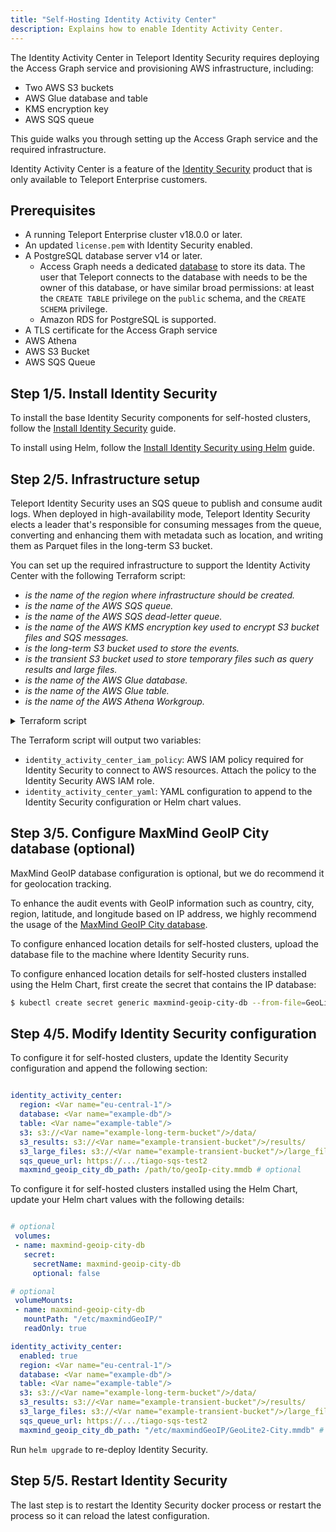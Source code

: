 ```yaml
---
title: "Self-Hosting Identity Activity Center"
description: Explains how to enable Identity Activity Center.
---
```


The Identity Activity Center in Teleport Identity Security requires deploying the Access Graph
service and provisioning AWS infrastructure, including:

- Two AWS S3 buckets
- AWS Glue database and table
- KMS encryption key
- AWS SQS queue

This guide walks you through setting up the Access Graph service and the required infrastructure.


Identity Activity Center is a feature of the [Identity Security](https://goteleport.com/platform/policy/) product that is only available
to Teleport Enterprise customers.

## Prerequisites
- A running Teleport Enterprise cluster v18.0.0 or later.
- An updated `license.pem` with Identity Security enabled.
- A PostgreSQL database server v14 or later.
  - Access Graph needs a dedicated [database](https://www.postgresql.org/docs/current/sql-createdatabase.html) to store its data.
    The user that Teleport connects to the database with needs to be the owner of this database, or have similar broad permissions:
    at least the `CREATE TABLE` privilege on the `public` schema, and the `CREATE SCHEMA` privilege.
  - Amazon RDS for PostgreSQL is supported.
- A TLS certificate for the Access Graph service
- AWS Athena
- AWS S3 Bucket
- AWS SQS Queue


## Step 1/5. Install Identity Security

<Tabs>
<TabItem label="Self-hosted cluster">

To install the base Identity Security components for self-hosted clusters, follow the [Install Identity Security](./self-hosted.mdx) guide.

</TabItem>

<TabItem label="Self-hosted cluster using Helm Chart">

To install using Helm, follow the [Install Identity Security using Helm](./self-hosted-helm.mdx) guide.

</TabItem>
</Tabs>

## Step 2/5. Infrastructure setup

Teleport Identity Security uses an SQS queue to publish and consume audit logs.
When deployed in high-availability mode, Teleport Identity Security elects a leader
that's responsible for consuming messages from the queue, converting and enhancing
them with metadata such as location, and writing them as Parquet files in the
long-term S3 bucket.

You can set up the required infrastructure to support the Identity Activity Center with the
following Terraform script:

- <Var name="eu-central-1"/> is the name of the region where infrastructure should be created.
- <Var name="example_sqs_queue"/> is the name of the AWS SQS queue.
- <Var name="example_sqs_dlq"/> is the name of the AWS SQS dead-letter queue.
- <Var name="example_kms_key"/> is the name of the AWS KMS encryption key used to encrypt S3 bucket files and SQS messages.
- <Var name="example-long-term-bucket"/> is the long-term S3 bucket used to store the events.
- <Var name="example-transient-bucket"/> is the transient S3 bucket used to store temporary files such as query results and large files.
- <Var name="example-db"/> is the name of the AWS Glue database.
- <Var name="example-table"/> is the name of the AWS Glue table.
- <Var name="example-workgroup"/> is the name of the AWS Athena Workgroup.

<details>
<summary>Terraform script</summary>

Define the variables using the script below or configure them in your
Teleport IaC script.

```bash
cat > variables.auto.tfvars << EOF
aws_region            = <Var name="eu-central-1"/>
iac_sqs_queue_name        = <Var name="example_sqs_queue"/>
iac_sqs_dlq_name          = <Var name="example_sqs_dlq"/>
iac_kms_key_alias         = <Var name="example_kms_key"/>
iac_long_term_bucket_name = <Var name="example-long-term-bucket"/>
iac_transient_bucket_name = <Var name="example-transient-bucket"/>
iac_database_name         = <Var name="example-db"/>
iac_table_name            = <Var name="example-table"/>
iac_workgroup             = <Var name="example-workgroup"/>
EOF
```

Execute the following Terraform script to create the required infrastructure.

```
(!examples/identity-activity-center/variables.tf!)

(!examples/identity-activity-center/identity_activity_center.tf!)

(!examples/identity-activity-center/policy.tf!)
```
</details>

The Terraform script will output two variables:

- `identity_activity_center_iam_policy`: AWS IAM policy required for Identity Security to connect to AWS resources. Attach the policy to the Identity Security AWS IAM role.
- `identity_activity_center_yaml`: YAML configuration to append to the Identity Security configuration or Helm chart values.

##  Step 3/5. Configure MaxMind GeoIP City database (optional)

<Admonition type="note">

MaxMind GeoIP database configuration is optional, but we do recommend it for geolocation tracking.

</Admonition>


To enhance the audit events with GeoIP information such as country, city, region, latitude,
and longitude based on IP address, we highly recommend the usage of the [MaxMind GeoIP City database](https://www.maxmind.com/en/geoip-databases).

<Tabs>
<TabItem label="Self-hosted cluster" >

To configure enhanced location details for self-hosted clusters, upload the database file to the machine where
Identity Security runs.

</TabItem>

<TabItem label="Self-hosted cluster using Helm Chart">

To configure enhanced location details for self-hosted clusters installed using the Helm Chart, first create
the secret that contains the IP database:

```bash
$ kubectl create secret generic maxmind-geoip-city-db --from-file=GeoLite2-City.mmdb

```
</TabItem>
</Tabs>


## Step 4/5. Modify Identity Security configuration

<Tabs>
<TabItem label="Self-hosted cluster" >

To configure it for self-hosted clusters, update the Identity Security configuration and
append the following section:

```yaml

identity_activity_center:
  region: <Var name="eu-central-1"/>
  database: <Var name="example-db"/>
  table: <Var name="example-table"/>
  s3: s3://<Var name="example-long-term-bucket"/>/data/
  s3_results: s3://<Var name="example-transient-bucket"/>/results/
  s3_large_files: s3://<Var name="example-transient-bucket"/>/large_files
  sqs_queue_url: https://.../tiago-sqs-test2
  maxmind_geoip_city_db_path: /path/to/geoIp-city.mmdb # optional

```

</TabItem>

<TabItem label="Self-hosted cluster using Helm Chart">

To configure it for self-hosted clusters installed using the Helm Chart, update your
Helm chart values with the following details:

```yaml

# optional
 volumes:
 - name: maxmind-geoip-city-db
   secret:
     secretName: maxmind-geoip-city-db
     optional: false

# optional
 volumeMounts:
 - name: maxmind-geoip-city-db
   mountPath: "/etc/maxmindGeoIP/"
   readOnly: true

identity_activity_center:
  enabled: true
  region: <Var name="eu-central-1"/>
  database: <Var name="example-db"/>
  table: <Var name="example-table"/>
  s3: s3://<Var name="example-long-term-bucket"/>/data/
  s3_results: s3://<Var name="example-transient-bucket"/>/results/
  s3_large_files: s3://<Var name="example-transient-bucket"/>/large_files
  sqs_queue_url: https://.../tiago-sqs-test2
  maxmind_geoip_city_db_path: "/etc/maxmindGeoIP/GeoLite2-City.mmdb" # optional
```

Run `helm upgrade` to re-deploy Identity Security.

</TabItem>
</Tabs>


## Step 5/5. Restart Identity Security

The last step is to restart the Identity Security docker process or restart the process
so it can reload the latest configuration.